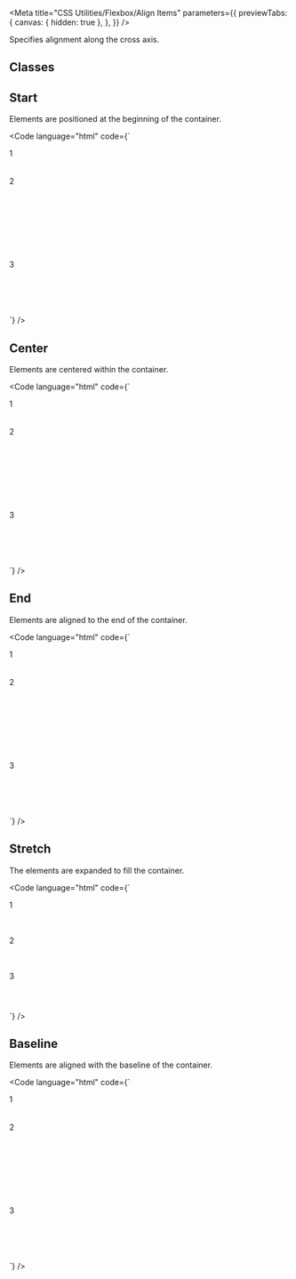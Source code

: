 
<Meta
  title="CSS Utilities/Flexbox/Align Items"
  parameters={{
    previewTabs: {
      canvas: { hidden: true },
    },
  }}
/>

<Banner label="Align Items" section="CSS Utilities" color="yellow" puzzle />

<Lead>Specifies alignment along the cross axis.</Lead>

## Classes

<CssFlexboxAlignItems />

## Start

Elements are positioned at the beginning of the container.

<Code
  language="html"
  code={`
<div class="flex align-items-start flex-wrap gap-normal" style="min-height: 200px">
  <div class="bg-green radius-normal flex justify-content-center align-items-center" style="min-width: 200px; min-height: 50px">1</div>
  <div class="bg-green radius-normal flex justify-content-center align-items-center" style="min-width: 200px; min-height: 150px">2</div>
  <div class="bg-green radius-normal flex justify-content-center align-items-center" style="min-width: 200px; min-height: 100px">3</div>
</div>
`}
/>

## Center

Elements are centered within the container.

<Code
  language="html"
  code={`
<div class="flex align-items-center flex-wrap gap-normal" style="min-height: 200px">
  <div class="bg-green radius-normal flex justify-content-center align-items-center" style="min-width: 200px; min-height: 50px">1</div>
  <div class="bg-green radius-normal flex justify-content-center align-items-center" style="min-width: 200px; min-height: 150px">2</div>
  <div class="bg-green radius-normal flex justify-content-center align-items-center" style="min-width: 200px; min-height: 100px">3</div>
</div>
`}
/>

## End

Elements are aligned to the end of the container.

<Code
  language="html"
  code={`
<div class="flex align-items-end flex-wrap gap-normal" style="min-height: 200px">
  <div class="bg-green radius-normal flex justify-content-center align-items-center" style="min-width: 200px; min-height: 50px">1</div>
  <div class="bg-green radius-normal flex justify-content-center align-items-center" style="min-width: 200px; min-height: 150px">2</div>
  <div class="bg-green radius-normal flex justify-content-center align-items-center" style="min-width: 200px; min-height: 100px">3</div>
</div>
`}
/>

## Stretch

The elements are expanded to fill the container.

<Code
  language="html"
  code={`
<div class="flex align-items-stretch flex-wrap gap-normal" style="min-height: 200px">
    <div class="bg-green radius-normal flex justify-content-center align-items-center" style="min-height: 4rem; min-width: 200px">1</div>
    <div class="bg-green radius-normal flex justify-content-center align-items-center" style="min-height: 4rem; min-width: 200px">2</div>
    <div class="bg-green radius-normal flex justify-content-center align-items-center" style="min-height: 4rem; min-width: 200px">3</div>
</div>
`}
/>

## Baseline

Elements are aligned with the baseline of the container.

<Code
  language="html"
  code={`
<div class="flex align-items-baseline flex-wrap gap-normal" style="min-height: 200px">
  <div class="bg-green radius-normal flex justify-content-center align-items-center" style="min-width: 200px; min-height: 50px">1</div>
  <div class="bg-green radius-normal flex justify-content-center align-items-center" style="min-width: 200px; min-height: 150px">2</div>
  <div class="bg-green radius-normal flex justify-content-center align-items-center" style="min-width: 200px; min-height: 100px">3</div>
</div>
`}
/>

<Footer>
  <LinkCards>
    <LinkCard
      pageTitle="Foundation/Grid"
      description="The Baloise Design System grid system is a fully responsive and 12 column layout system with six default breakpoints and five container layouts"
    />
    <LinkCard
      pageTitle="Tokens/Overview"
      description="Design tokens serve as the definitive source for naming and storing design choices."
    />
  </LinkCards>
</Footer>
